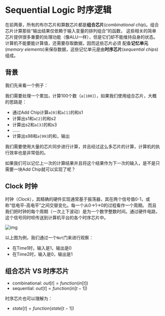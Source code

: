 # Sequential Logic 时序逻辑

在前两章，所有的布尔芯片和算数芯片都是**组合芯片**(*combinational chip*)。组合芯片计算那些“输出结果仅依赖于输入变量的排列组合”的函数，
这些相关的简单芯片提供很多重要的处理功能（像ALU一样），但是它们却不能维持自身的状态。计算机不能要能计算值，还需要存取数据，因而这些芯片必须
配备**记忆单元**(*memory elements*)来保存数据，这些记忆单元是由**时序芯片**(*sequential chips*)组成。

## 背景

我们先来看一个例子：

我们需要处理一个累加，计算100个数（`a[100]`），如果我们使用组合芯片，大概的思路是：

- 通过Add Chip计算`a[0]`和`a[1]`的和s1
- 计算出s1和`a[2]`的和s2
- 计算出s2和`a[3]`的和s3
- ......
- 计算出s98和`a[99]`的和，输出

我们需要使用大量的芯片同步进行计算，并且经过这么多芯片的计算，计算机的执行效率也是非常低的。

如果我们可以记忆上一次的计算结果并且将这个结果作为下一次的输入，是不是只需要一块Add Chip就可以实现了呢？

## Clock 时钟

时钟（*Clock*），其精确的硬件实现通常基于振荡器，其在两个信号值0-1，或称“低电平-高电平”之间交替变化。每一个从0->1->0的过程看作一个周期。
而且我们把时钟的每个周期（一次上下波动）是为一个数字整数时间。通过硬件电路，这个信号同时呗传送到计算机平台的各个时序芯片中。

![img](https://files.catbox.moe/syd0ew.png)

以上图为例，我们通过一个`Not`门来进行观察：

- 在Time1时，输入是1，输出是0
- 在Time2时，输入是0，输出是1

## 组合芯片 VS 时序芯片

- combinational: $out[t] = function( in[t] )$
- sequential: $out[t] = function( in[t-1] )$

时序芯片也可以理解为：

- $state[t] = function( state[t-1] )$